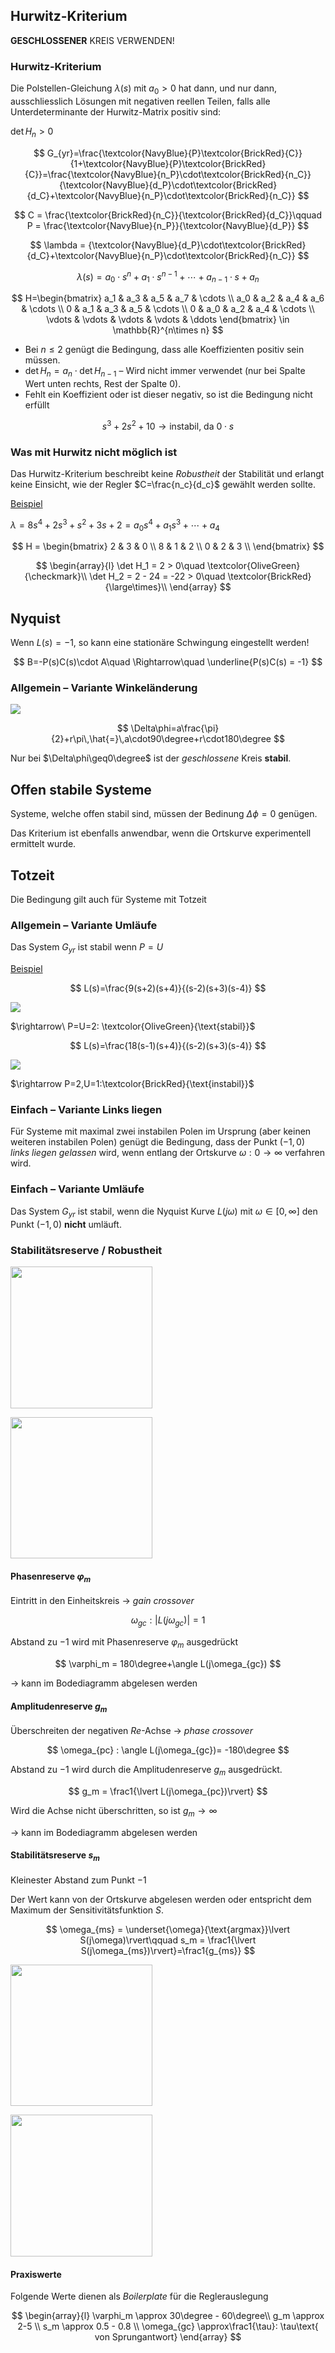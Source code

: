 ## Hurwitz-Kriterium

::: callout-caution
**GESCHLOSSENER** KREIS VERWENDEN!
:::

::: callout-important
### Hurwitz-Kriterium

Die Polstellen-Gleichung $\lambda(s)$ mit $a_0>0$ hat dann, und nur dann, ausschliesslich Lösungen mit negativen reellen Teilen, falls alle Unterdeterminante der Hurwitz-Matrix positiv sind:

$\det H_n > 0$
:::

$$
G_{yr}=\frac{\textcolor{NavyBlue}{P}\textcolor{BrickRed}{C}}{1+\textcolor{NavyBlue}{P}\textcolor{BrickRed}{C}}=\frac{\textcolor{NavyBlue}{n_P}\cdot\textcolor{BrickRed}{n_C}}{\textcolor{NavyBlue}{d_P}\cdot\textcolor{BrickRed}{d_C}+\textcolor{NavyBlue}{n_P}\cdot\textcolor{BrickRed}{n_C}}
$$

$$
C = \frac{\textcolor{BrickRed}{n_C}}{\textcolor{BrickRed}{d_C}}\qquad P = \frac{\textcolor{NavyBlue}{n_P}}{\textcolor{NavyBlue}{d_P}}
$$

```{=latex}
\begin{conditions}
  \textcolor{BrickRed}{n_C} & Zähler (\textit{numerator}) des Reglers $C$\\
  \textcolor{BrickRed}{d_C} & Nenner (\textit{divider}) des Reglers $C$\\
  \textcolor{NavyBlue}{n_P} & Zähler (\textit{numerator}) des Prozess $P$\\
  \textcolor{NavyBlue}{d_P} & Nenner (\textit{divider}) des Prozess $P$
\end{conditions}
```
$$
\lambda = {\textcolor{NavyBlue}{d_P}\cdot\textcolor{BrickRed}{d_C}+\textcolor{NavyBlue}{n_P}\cdot\textcolor{BrickRed}{n_C}} 
$$

$$
\lambda(s)=a_0\cdot s^n+a_1\cdot s^{n-1}+\cdots+a_{n-1}\cdot s+a_n
$$

$$
H=\begin{bmatrix}
  a_1 & a_3 & a_5 & a_7 & \cdots \\
  a_0 & a_2 & a_4 & a_6 & \cdots \\
  0   & a_1 & a_3 & a_5 & \cdots \\
  0   & a_0 & a_2 & a_4 & \cdots \\
  \vdots & \vdots & \vdots & \vdots & \ddots
\end{bmatrix} \in \mathbb{R}^{n\times n}
$$

::: callout-tip
-   Bei $n\leq 2$ genügt die Bedingung, dass alle Koeffizienten positiv sein müssen.
-   $\det H_n = a_n \cdot \det H_{n-1}$ -- Wird nicht immer verwendet (nur bei Spalte Wert unten rechts, Rest der Spalte 0).
-   Fehlt ein Koeffizient oder ist dieser negativ, so ist die Bedingung nicht erfüllt

$$
s^3+2s^2+10\rightarrow\text{instabil, da } 0\cdot s
$$
:::

::: callout-caution
### Was mit Hurwitz nicht möglich ist

Das Hurwitz-Kriterium beschreibt keine *Robustheit* der Stabilität und erlangt keine Einsicht, wie der Regler $C=\frac{n_c}{d_c}$ gewählt werden sollte.
:::

[Beispiel]{.underline}

$\lambda = {8s^4}+{2}s^3+s^2+3s+2 = a_0s^4+a_1s^3+\cdots+a_4$

$$
H = \begin{bmatrix}
2 & 3 & 0 \\
8 & 1 & 2 \\
0 & 2 & 3 \\
\end{bmatrix}
$$

$$
\begin{array}{l}
\det H_1 = 2 > 0\quad \textcolor{OliveGreen}{\checkmark}\\
\det H_2 = 2 - 24 = -22 > 0\quad \textcolor{BrickRed}{\large\times}\\
\end{array}
$$

## Nyquist

Wenn $L(s)=-1$, so kann eine stationäre Schwingung eingestellt werden!

```{=latex}
\begin{center}
  \begin{tikzpicture}
    \node[box, minimum height=0.8cm, minimum width=0.8cm, inner sep=5pt] (procBox) at (0,2) {$-PC$};

    \node(endB) at (-2.5,2) {B};
    \node(startA) at (-1.5,2) {A};
    \draw[->] (startA) -- (procBox);
    \draw[->]  (procBox) -- (1,2) -- (1,1) -- (-3.5,1) -- (-3.5,2) -- (endB);
\end{tikzpicture}
\end{center}
```
$$
B=-P(s)C(s)\cdot A\quad \Rightarrow\quad \underline{P(s)C(s) = -1}
$$

### Allgemein -- Variante Winkeländerung

![](images/paste-4.png)

$$
\Delta\phi=a\frac{\pi}{2}+r\pi\,\hat{=}\,a\cdot90\degree+r\cdot180\degree
$$

```{=latex}
\begin{conditions}
  a & Anzahl Pole \underline{auf} der $Im$-Achse\\
  r & Anzahl Pole \underline{rechts} der $Im$-Achse
\end{conditions}
```
Nur bei $\Delta\phi\geq0\degree$ ist der *geschlossene* Kreis **stabil**.

::: callout-important
## Offen stabile Systeme

Systeme, welche offen stabil sind, müssen der Bedinung $\Delta\phi=0$ genügen.

Das Kriterium ist ebenfalls anwendbar, wenn die Ortskurve experimentell ermittelt wurde.
:::

::: callout-note
## Totzeit

Die Bedingung gilt auch für Systeme mit Totzeit
:::

### Allgemein -- Variante Umläufe

Das System $G_{yr}$ ist stabil wenn $P=U$

```{=latex}
\begin{conditions}
  P & Anzahl instabiler Polstellen von $L(s)$ \\
  U & Anzahl Umläufe der Nyquist-Kurve $L(j\omega)$ mit $\omega\in [-\infty,\infty]$ \\
  \hookrightarrow & um den Punkt $(-1,0)$ im \underline{Gegenuhr}zeigersinn
\end{conditions}
```
[Beispiel]{.underline}

$$
L(s)=\frac{9(s+2)(s+4)}{(s-2)(s+3)(s-4)}
$$

![](images/paste-5.png)

$\rightarrow\ P=U=2: \textcolor{OliveGreen}{\text{stabil}}$

$$ 
L(s)=\frac{18(s-1)(s+4)}{(s-2)(s+3)(s-4)}
$$

![](images/paste-6.png)

$\rightarrow P=2,U=1:\textcolor{BrickRed}{\text{instabil}}$


### Einfach -- Variante Links liegen

Für Systeme mit maximal zwei instabilen Polen im Ursprung (aber keinen weiteren instabilen Polen) genügt die Bedingung, dass der Punkt $(-1,0)$ *links liegen gelassen* wird, wenn entlang der Ortskurve $\omega : 0 \rightarrow \infty$ verfahren wird.

### Einfach -- Variante Umläufe

Das System $G_{yr}$ ist stabil, wenn die Nyquist Kurve $L(j\omega)$ mit $\omega\in [0,\infty]$ den Punkt $(-1,0)$ **nicht** umläuft.

### Stabilitätsreserve / Robustheit

![](images/paste-7.png){width="6cm"}

![](images/paste-8.png){width="6cm"}

####  Phasenreserve $\varphi_m$

Eintritt in den Einheitskreis $\rightarrow$ *gain crossover*

$$
\omega_{gc} : \lvert L(j\omega_{gc})\rvert = 1
$$

Abstand zu $-1$ wird mit Phasenreserve $\varphi_m$ ausgedrückt

$$
\varphi_m = 180\degree+\angle L(j\omega_{gc})
$$

$\rightarrow$ kann im Bodediagramm abgelesen werden

#### Amplitudenreserve $g_m$

Überschreiten der negativen $Re$-Achse $\rightarrow$ *phase crossover*

$$
\omega_{pc} : \angle L(j\omega_{gc})= -180\degree
$$

Abstand zu $-1$ wird durch die Amplitudenreserve $g_m$ ausgedrückt.

$$
g_m = \frac1{\lvert L(j\omega_{pc})\rvert}
$$

Wird die Achse nicht überschritten, so ist $g_m\rightarrow\infty$

$\rightarrow$ kann im Bodediagramm abgelesen werden

#### Stabilitätsreserve $s_m$

Kleinester Abstand zum Punkt $-1$

Der Wert kann von der Ortskurve abgelesen werden oder entspricht dem Maximum der Sensitivitätsfunktion $S$.

$$
\omega_{ms} = \underset{\omega}{\text{argmax}}\lvert S(j\omega)\rvert\qquad s_m = \frac1{\lvert S(j\omega_{ms})\rvert}=\frac1{g_{ms}}
$$

![](images/paste-33.png){width="6cm"}

![](images/paste-34.png){width="6cm"}

::: callout-note
#### Praxiswerte

Folgende Werte dienen als *Boilerplate* für die Reglerauslegung

$$
\begin{array}{l}
\varphi_m \approx 30\degree - 60\degree\\
g_m \approx 2-5 \\
s_m \approx 0.5 - 0.8 \\
\omega_{gc} \approx\frac1{\tau}: \tau\text{ von Sprungantwort}
\end{array}
$$
:::